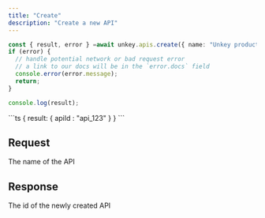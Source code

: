 ```yaml
---
title: "Create"
description: "Create a new API"
---
```


<RequestExample>

```ts
const { result, error } =await unkey.apis.create({ name: "Unkey production" });
if (error) {
  // handle potential network or bad request error
  // a link to our docs will be in the `error.docs` field
  console.error(error.message);
  return;
}

console.log(result);
```

</RequestExample>

<ResponseExample>
```ts
{
  result: {
    apiId : "api_123"
  }
}
```

</ResponseExample>

## Request

<ParamField body="name" type="string" required>
    The name of the API
</ParamField>

## Response

<ResponseField name="result">
<Expandable title="properties" defaultOpen>

<ResponseField name="apiId" type="string" required>
   The id of the newly created API
</ResponseField>

</Expandable>
</ResponseField>
